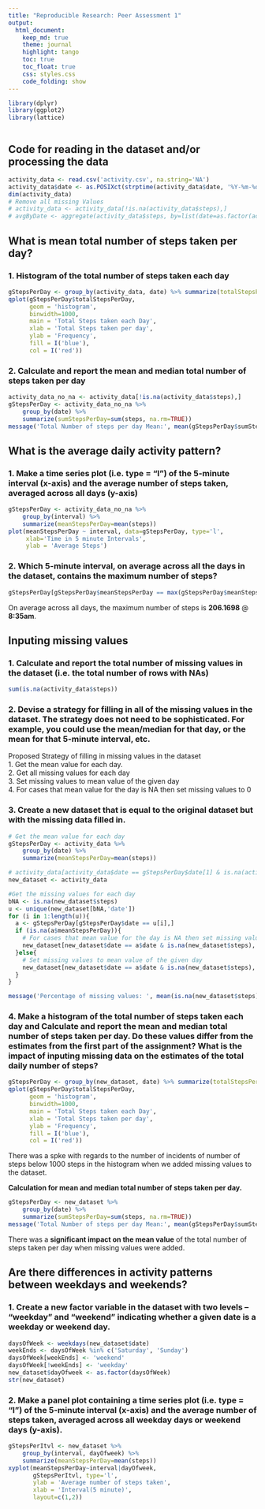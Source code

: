 ```yaml
---
title: "Reproducible Research: Peer Assessment 1"
output: 
  html_document:
    keep_md: true
    theme: journal
    highlight: tango
    toc: true
    toc_float: true 
    css: styles.css
    code_folding: show
---
```


```r
library(dplyr)
library(ggplot2)
library(lattice)
```

```r

```

## Code for reading in the dataset and/or processing the data
```r
activity_data <- read.csv('activity.csv', na.string='NA')
activity_data$date <- as.POSIXct(strptime(activity_data$date, '%Y-%m-%d'))
dim(activity_data)
# Remove all missing Values
# activity_data <- activity_data[!is.na(activity_data$steps),]
# avgByDate <- aggregate(activity_data$steps, by=list(date=as.factor(activity_data$date)), mean)


```

## What is mean total number of steps taken per day?
### 1. Histogram of the total number of steps taken each day
```r
gStepsPerDay <- group_by(activity_data, date) %>% summarize(totalStepsPerDay=sum(steps))
qplot(gStepsPerDay$totalStepsPerDay, 
      geom = 'histogram', 
      binwidth=1000, 
      main = 'Total Steps taken each Day',
      xlab = 'Total Steps taken per day',
      ylab = 'Frequency',
      fill = I('blue'),
      col = I('red'))
```

### 2. Calculate and report the mean and median total number of steps taken per day
```r
activity_data_no_na <- activity_data[!is.na(activity_data$steps),]
gStepsPerDay <- activity_data_no_na %>% 
    group_by(date) %>% 
    summarize(sumStepsPerDay=sum(steps, na.rm=TRUE))
message('Total Number of steps per day Mean:', mean(gStepsPerDay$sumStepsPerDay), ' Median: ', median(gStepsPerDay$sumStepsPerDay))
```

## What is the average daily activity pattern?

### 1. Make a time series plot (i.e. type = "l") of the 5-minute interval (x-axis) and the average number of steps taken, averaged across all days (y-axis)
```r
gStepsPerDay <- activity_data_no_na %>% 
    group_by(interval) %>% 
    summarize(meanStepsPerDay=mean(steps))
plot(meanStepsPerDay ~ interval, data=gStepsPerDay, type='l', 
     xlab='Time in 5 minute Intervals',
     ylab = 'Average Steps')
```


### 2. Which 5-minute interval, on average across all the days in the dataset, contains the maximum number of steps?
```r
gStepsPerDay[gStepsPerDay$meanStepsPerDay == max(gStepsPerDay$meanStepsPerDay),]
```
On average across all days, the maximum number of steps is **206.1698** @ **8:35am**.


## Inputing missing values

### 1. Calculate and report the total number of missing values in the dataset (i.e. the total number of rows with NAs)
```r
sum(is.na(activity_data$steps))
```

### 2. Devise a strategy for filling in all of the missing values in the dataset. The strategy does not need to be sophisticated. For example, you could use the mean/median for that day, or the mean for that 5-minute interval, etc. 
Proposed Strategy of filling in missing values in the dataset  
1. Get the mean value for each day.  
2. Get all missing values for each day  
3. Set missing values to mean value of the given day  
4. For cases that mean value for the day is NA then set missing values to 0

### 3. Create a new dataset that is equal to the original dataset but with the missing data filled in.
```r
# Get the mean value for each day
gStepsPerDay <- activity_data %>% 
    group_by(date) %>% 
    summarize(meanStepsPerDay=mean(steps))

# activity_data[activity_data$date == gStepsPerDay$date[1] & is.na(activity_data$steps),]
new_dataset <- activity_data

#Get the missing values for each day
bNA <- is.na(new_dataset$steps)
u <- unique(new_dataset[bNA,'date'])
for (i in 1:length(u)){
  a <- gStepsPerDay[gStepsPerDay$date == u[i],]
  if (is.na(a$meanStepsPerDay)){
    # For cases that mean value for the day is NA then set missing values to 0
    new_dataset[new_dataset$date == a$date & is.na(new_dataset$steps),'steps']<-0
  }else{
    # Set missing values to mean value of the given day
    new_dataset[new_dataset$date == a$date & is.na(new_dataset$steps),'steps']<-a$meanStepsPerDay
  }
}

message('Percentage of missing values: ', mean(is.na(new_dataset$steps)))
```

### 4. Make a histogram of the total number of steps taken each day and Calculate and report the mean and median total number of steps taken per day. Do these values differ from the estimates from the first part of the assignment? What is the impact of inputing missing data on the estimates of the total daily number of steps?
```r
gStepsPerDay <- group_by(new_dataset, date) %>% summarize(totalStepsPerDay=sum(steps))
qplot(gStepsPerDay$totalStepsPerDay, 
      geom = 'histogram', 
      binwidth=1000, 
      main = 'Total Steps taken each Day',
      xlab = 'Total Steps taken per day',
      ylab = 'Frequency',
      fill = I('blue'),
      col = I('red'))
```
There was a spke with regards to the number of incidents of number of steps below 1000 steps in the histogram when we added missing values to the dataset.  

**Calculation for mean and median total number of steps taken per day.**  
```r
gStepsPerDay <- new_dataset %>% 
    group_by(date) %>% 
    summarize(sumStepsPerDay=sum(steps, na.rm=TRUE))
message('Total Number of steps per day Mean:', mean(gStepsPerDay$sumStepsPerDay), ' Median: ', median(gStepsPerDay$sumStepsPerDay))
```
There was a **significant impact on the mean value** of the total number of steps taken per day when missing values were added.  

## Are there differences in activity patterns between weekdays and weekends?
### 1. Create a new factor variable in the dataset with two levels -- "weekday" and "weekend" indicating whether a given date is a weekday or weekend day.
```r
daysOfWeek <- weekdays(new_dataset$date)
weekEnds <- daysOfWeek %in% c('Saturday', 'Sunday')
daysOfWeek[weekEnds] <- 'weekend'
daysOfWeek[!weekEnds] <- 'weekday'
new_dataset$dayOfweek <- as.factor(daysOfWeek)
str(new_dataset)
```

### 2. Make a panel plot containing a time series plot (i.e. type = "l") of the 5-minute interval (x-axis) and the average number of steps taken, averaged across all weekday days or weekend days (y-axis).
```r
gStepsPerItvl <- new_dataset %>% 
    group_by(interval, dayOfweek) %>% 
    summarize(meanStepsPerDay=mean(steps))
xyplot(meanStepsPerDay~interval|dayOfweek,
       gStepsPerItvl, type='l', 
       ylab = 'Average number of steps taken',
       xlab = 'Interval(5 minute)',
       layout=c(1,2))
```


